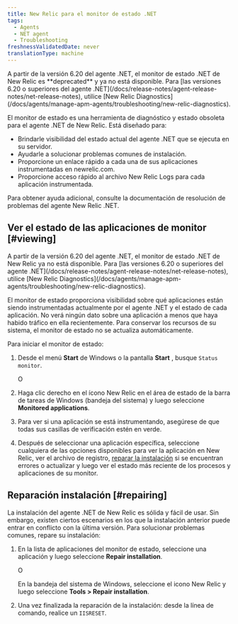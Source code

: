 ```yaml
---
title: New Relic para el monitor de estado .NET
tags:
  - Agents
  - NET agent
  - Troubleshooting
freshnessValidatedDate: never
translationType: machine
---
```


<Callout variant="important">
  A partir de la versión 6.20 del agente .NET, el monitor de estado .NET de New Relic es <DoNotTranslate>**deprecated**</DoNotTranslate> y ya no está disponible. Para [las versiones 6.20 o superiores del agente .NET](/docs/release-notes/agent-release-notes/net-release-notes), utilice [New Relic Diagnostics](/docs/agents/manage-apm-agents/troubleshooting/new-relic-diagnostics).
</Callout>

El monitor de estado es una herramienta de diagnóstico y estado obsoleta para el agente .NET de New Relic. Está diseñado para:

* Brindarle visibilidad del estado actual del agente .NET que se ejecuta en su servidor.
* Ayudarle a solucionar problemas comunes de instalación.
* Proporcione un enlace rápido a cada una de sus aplicaciones instrumentadas en newrelic.com.
* Proporcione acceso rápido al archivo New Relic Logs para cada aplicación instrumentada.

Para obtener ayuda adicional, consulte la documentación de resolución de problemas del agente New Relic .NET.

## Ver el estado de las aplicaciones de monitor [#viewing]

<Callout variant="important">
  A partir de la versión 6.20 del agente .NET, el monitor de estado .NET de New Relic ya no está disponible. Para [las versiones 6.20 o superiores del agente .NET](/docs/release-notes/agent-release-notes/net-release-notes), utilice [New Relic Diagnostics](/docs/agents/manage-apm-agents/troubleshooting/new-relic-diagnostics).
</Callout>

El monitor de estado proporciona visibilidad sobre qué aplicaciones están siendo instrumentadas actualmente por el agente .NET y el estado de cada aplicación. No verá ningún dato sobre una aplicación a menos que haya habido tráfico en ella recientemente. Para conservar los recursos de su sistema, el monitor de estado no se actualiza automáticamente.

Para iniciar el monitor de estado:

1. Desde el menú <DoNotTranslate>**Start**</DoNotTranslate> de Windows o la pantalla <DoNotTranslate>**Start**</DoNotTranslate> , busque `Status monitor`.

   O

2. Haga clic derecho en el ícono New Relic en el área de estado de la barra de tareas de Windows (bandeja del sistema) y luego seleccione <DoNotTranslate>**Monitored applications**</DoNotTranslate>.

3. Para ver si una aplicación se está instrumentando, asegúrese de que todas sus casillas de verificación estén en verde.

4. Después de seleccionar una aplicación específica, seleccione cualquiera de las opciones disponibles para ver la aplicación en New Relic, ver el archivo de registro, [reparar la instalación](#repairing) si se encuentran errores o actualizar y luego ver el estado más reciente de los procesos y aplicaciones de su monitor.

## Reparación instalación [#repairing]

La instalación del agente .NET de New Relic es sólida y fácil de usar. Sin embargo, existen ciertos escenarios en los que la instalación anterior puede entrar en conflicto con la última versión. Para solucionar problemas comunes, repare su instalación:

1. En la lista de aplicaciones del monitor de estado, seleccione una aplicación y luego seleccione <DoNotTranslate>**Repair installation**</DoNotTranslate>.

   O

   En la bandeja del sistema de Windows, seleccione el icono New Relic y luego seleccione <DoNotTranslate>**Tools > Repair installation**</DoNotTranslate>.

2. Una vez finalizada la reparación de la instalación: desde la línea de comando, realice un `IISRESET`.